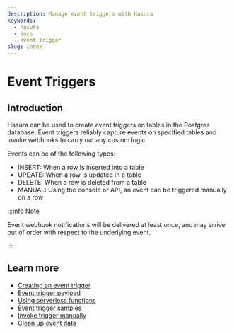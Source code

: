 ```yaml
---
description: Manage event triggers with Hasura
keywords:
  - hasura
  - docs
  - event trigger
slug: index
---
```



# Event Triggers

## Introduction

Hasura can be used to create event triggers on tables in the Postgres
database. Event triggers reliably capture events on specified tables and
invoke webhooks to carry out any custom logic.

<Thumbnail
  src="/img/graphql/core/event-triggers/data-triggers-arch.png"
  alt="Hasura event trigger architecture"
  width="900px"
/>

Events can be of the following types:

-   INSERT: When a row is inserted into a table
-   UPDATE: When a row is updated in a table
-   DELETE: When a row is deleted from a table
-   MANUAL: Using the console or API, an event can be triggered manually
    on a row

:::info Note

Event webhook notifications will be delivered at least once, and may
arrive out of order with respect to the underlying event.

:::

## Learn more

- [Creating an event trigger](/graphql/core/event-triggers/create-trigger.mdx)
- [Event trigger payload](/graphql/core/event-triggers/payload.mdx)
- [Using serverless functions](/graphql/core/event-triggers/serverless.mdx)
- [Event trigger samples](/graphql/core/event-triggers/samples.mdx)
- [Invoke trigger manually](/graphql/core/event-triggers/invoke-trigger-manually.mdx)
- [Clean up event data](/graphql/core/event-triggers/clean-up.mdx)


